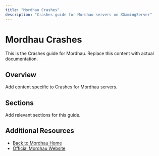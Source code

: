```yaml
---
title: "Mordhau Crashes"
description: "Crashes guide for Mordhau servers on XGamingServer"
---
```


# Mordhau Crashes

This is the Crashes guide for Mordhau. Replace this content with actual documentation.

## Overview

Add content specific to Crashes for Mordhau servers.

## Sections

Add relevant sections for this guide.

## Additional Resources

- [Back to Mordhau Home](./index)
- [Official Mordhau Website](https://example.com)
